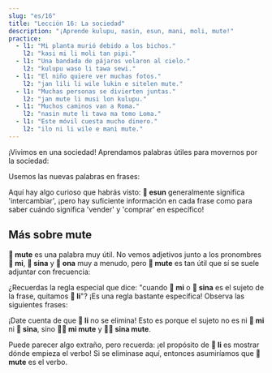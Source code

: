 ```yaml
---
slug: "es/16"
title: "Lección 16: La sociedad"
description: "¡Aprende kulupu, nasin, esun, mani, moli, mute!"
practice:
  - l1: "Mi planta murió debido a los bichos."
    l2: "kasi mi li moli tan pipi."
  - l1: "Una bandada de pájaros volaron al cielo."
    l2: "kulupu waso li tawa sewi."
  - l1: "El niño quiere ver muchas fotos."
    l2: "jan lili li wile lukin e sitelen mute."
  - l1: "Muchas personas se divierten juntas."
    l2: "jan mute li musi lon kulupu."
  - l1: "Muchos caminos van a Roma."
    l2: "nasin mute li tawa ma tomo Loma."
  - l1: "Este móvil cuesta mucho dinero."
    l2: "ilo ni li wile e mani mute."
---
```



¡Vivimos en una sociedad! Aprendamos palabras útiles para movernos por la sociedad:

<List>
  <Word sl="kulupu" m="comunidad, equipo, grupo" />
  <Word sl="nasin" m="manera, método, tradición, camino" />
  <Word sl="esun" m="intercambiar; mercado, tienda" />
  <Word sl="mani" m="dinero, cosa de valor" />
  <Word sl="moli" m="muerto; matar" />
  <Word sl="mute" m="mucho, muy" />
</List>

Usemos las nuevas palabras en frases:

<List>
  <Sentence sl="nasin mute li lon." m="Hay muchas tradiciones." />
  <Sentence sl="jan li pali lon kulupu." m="La gente trabaja en equipos." />
  <Sentence sl="len pona li wile e mani mute." m="La buena ropa requiere mucho dinero." />
  <Sentence sl="jan mute li moli tan utala suli." m="Muchas personas murieron por la guerra." />
  <Sentence sl="mi wile esun e soweli mi." m="Quiero vender mi vaca." />
  <Sentence sl="mi wile ala esun e soweli sina." m="No quiero comprar tu vaca." />
</List>

Aquí hay algo curioso que habrás visto: **󱤋 esun** generalmente significa 'intercambiar', ¡pero hay suficiente información en cada frase como para saber cuándo significa 'vender' y 'comprar' en específico!

## Más sobre mute

**󱤼 mute** es una palabra muy útil. No vemos adjetivos junto a los pronombres **󱤴 mi**, **󱥞 sina** y **󱥆 ona** muy a menudo, pero **󱤼 mute** es tan útil que sí se suele adjuntar con frecuencia:

<List>
  <Word sl="mi mute" m="nosotros, muchos de nosotros" />
  <Sentence sl="kulupu pali li jo e mi mute." m="La unión laboral incluye a muchos de nosotros." />
  <Word sl="sina mute" m="vosotros, muchos de vosotros" />
  <Sentence sl="ona li ken sitelen e sina mute." m="Pueden hacer una foto de todos vosotros." />
</List>

¿Recuerdas la regla especial que dice: "cuando **󱤴 mi** o **󱥞 sina** es el sujeto de la frase, quitamos **󱤧 li**"? ¡Es una regla bastante específica! Observa las siguientes frases:

<List>
  <Sentence sl="mi mute li kalama musi." m="Cantamos juntos." />
  <Sentence sl="sina mute li sona e ni." m="Muchos de vosotros sabéis esto." />
</List>

¡Date cuenta de que **󱤧 li** no se elimina! Esto es porque el sujeto no es ni **󱤴 mi** ni **󱥞 sina**, sino **󱤴󱤼 mi mute** y **󱥞󱤼 sina mute**.

Puede parecer algo extraño, pero recuerda: ¡el propósito de **󱤧 li** es mostrar dónde empieza el verbo! Si se eliminase aquí, entonces asumiríamos que **󱤼 mute** es el verbo.

<Practice exercises={frontmatter.practice} />
